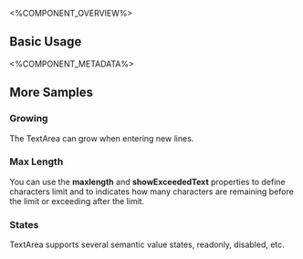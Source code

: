
<%COMPONENT_OVERVIEW%>

## Basic Usage
<Basic />

<%COMPONENT_METADATA%>

## More Samples

### Growing
The TextArea can grow when entering new lines.

<Growing />

### Max Length
You can use the <b>maxlength</b> and <b>showExceededText</b> properties to define characters limit
and to indicates how many characters are remaining before the limit or exceeding after the limit.

<MaxLength />

### States
TextArea supports several semantic value states, readonly, disabled, etc.

<States />